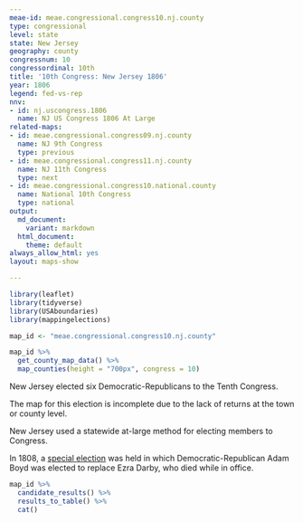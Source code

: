 ```yaml
---
meae-id: meae.congressional.congress10.nj.county
type: congressional
level: state
state: New Jersey
geography: county
congressnum: 10
congressordinal: 10th
title: '10th Congress: New Jersey 1806'
year: 1806
legend: fed-vs-rep
nnv:
- id: nj.uscongress.1806
  name: NJ US Congress 1806 At Large
related-maps:
- id: meae.congressional.congress09.nj.county
  name: NJ 9th Congress
  type: previous
- id: meae.congressional.congress11.nj.county
  name: NJ 11th Congress
  type: next
- id: meae.congressional.congress10.national.county
  name: National 10th Congress
  type: national
output:
  md_document:
    variant: markdown
  html_document:
    theme: default
always_allow_html: yes
layout: maps-show

---
```


```r
library(leaflet)
library(tidyverse)
library(USAboundaries)
library(mappingelections)

map_id <- "meae.congressional.congress10.nj.county"
```

<div class="map">

```r
map_id %>%
  get_county_map_data() %>%
  map_counties(height = "700px", congress = 10)
```

</div>

New Jersey elected six Democratic-Republicans to the Tenth Congress.

The map for this election is incomplete due to the lack of returns at the town or county level.

New Jersey used a statewide at-large method for electing members to Congress.

In 1808, a [special election](http://earlyamericanelections.org/dev/maps/meae.congressional.congress10.nj.county.html) was held in which Democratic-Republican Adam Boyd was elected to replace Ezra Darby, who died while in office.

<div class="results-table">

```r
map_id %>%
  candidate_results() %>%
  results_to_table() %>%
  cat()
```

</div>
